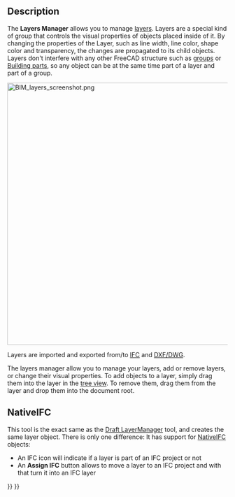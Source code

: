<languages/>

{{Docnav
|[[BIM_Classification|Classification]]
|[[BIM_Material|Materials]]
|[[BIM_Workbench|BIM]]
|IconL=BIM_Classification.svg
|IconR=BIM_Material.svg
|IconC=Workbench_BIM.svg
}}

{{GuiCommand
|Name=BIM Layers
|MenuLocation=Manage → Manage layers...
|Workbenches=[[BIM_Workbench|BIM]]
}}

==Description==

The '''Layers Manager''' allows you to manage [[Draft_Layer|layers]]. Layers are a special kind of group that controls the visual properties of objects placed inside of it. By changing the properties of the Layer, such as line width, line color, shape color and transparency, the changes are propagated to its child objects. Layers don't interfere with any other FreeCAD structure such as [[Std_Group|groups]] or [[Arch_BuildingPart|Building parts]], so any object can be at the same time part of a layer and part of a group.

[[Image:BIM_layers_screenshot.png|600px]]
{{Caption|Layers manager}}

Layers are imported and exported from/to [[Arch_IFC|IFC]] and [[Draft_DXF|DXF/DWG]].

The layers manager allow you to manage your layers, add or remove layers, or change their visual properties. To add objects to a layer, simply drag them into the layer in the [[Tree_view|tree view]]. To remove them, drag them from the layer and drop them into the document root.

==NativeIFC==

This tool is the exact same as the [[Draft LayerManager]] tool, and creates the same layer object. There is only one difference: It has support for [[NativeIFC]] objects:

* An IFC icon will indicate if a layer is part of an IFC project or not
* An '''Assign IFC''' button allows to move a layer to an IFC project and with that turn it into an IFC layer


{{Docnav
|[[BIM_Classification|Classification]]
|[[BIM_Material|Material]]
|[[BIM_Workbench|BIM]]
|IconL=BIM_Classification.svg
|IconR=BIM_Material.svg
|IconC=Workbench_BIM.svg
}}

{{BIM_Tools_navi{{#translation:}}}}
{{Userdocnavi{{#translation:}}}}